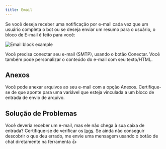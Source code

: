 ```yaml
---
title: Email
---
```


Se você deseja receber uma notificação por e-mail cada vez que um usuário completa o bot ou se deseja enviar um resumo para o usuário, o bloco de E-mail é feito para você:

<Frame style={{ maxWidth: '400px' }}>
  <img src="/images/blocks/integrations/email.png" alt="Email block example" />
</Frame>

Você precisa conectar seu e-mail (SMTP), usando o botão Conectar.
Você também pode personalizar o conteúdo do e-mail com seu texto/HTML.

## Anexos

Você pode anexar arquivos ao seu e-mail com a opção Anexos. Certifique-se de que aponte para uma variável que esteja vinculada a um bloco de entrada de envio de arquivo.

## Solução de Problemas

Você deveria receber um e-mail, mas ele não chega à sua caixa de entrada? Certifique-se de verificar os [logs](/results/overview#logs). Se ainda não conseguir descobrir o que deu errado, me envie uma mensagem usando o botão de chat diretamente na ferramenta 👍
